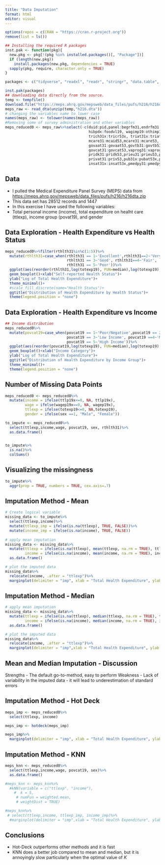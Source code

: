 ```yaml
---
title: "Data Imputation"
format: html
editor: visual
---
```


```r
options(repos = c(CRAN = "https://cran.r-project.org"))
remove(list = ls())

## Installing the required R packages 
inst.pak <- function(pkg){
  new.pkg <- pkg[!(pkg %in% installed.packages()[, "Package"])]
  if (length(new.pkg)) 
    install.packages(new.pkg, dependencies = TRUE)
  sapply(pkg, require, character.only = TRUE)
}

packages <- c("tidyverse", "readxl", "readr", "stringr", "data.table", "here", "utils", "haven","foreign","survey", "srvyr","glmnet", "knitr", "VIM")

inst.pak(packages)
## downloading data directly from the source. 
temp <- tempfile()
download.file("https://meps.ahrq.gov/mepsweb/data_files/pufs/h216/h216dta.zip",temp)
meps_raw <- read_dta(unzip(temp,"h216.dta"))
# changing the variables name to lower case 
names(meps_raw) <- tolower(names(meps_raw))
#Removing some of survey administration and other variables
meps_reduced0 <- meps_raw%>%select(-c(duid:pid,panel:begrfm31,endrfm31:rurslt53,dobmm,dobyy,vsaqw19f:varpsu,hieuidx,spouid31:dapid53x,
                                      hibpdx:foodvl19, wagimp19:othimp19, insurc19:morecovr,verflg31:verflg19,
                                      trich31x:tricr53x, triat31x:triat53x, mcaid31:mcaid53,mcaid31x:mcaid53x,
                                      mcare31:mcaid53,mcare31:mcare53, mcare31x:mcare53x,mcdat31x:mcdat53x,govta31:govta53,
                                      govaat31:govaat53,govtb31:govtb53,govbat31:govbat53,govtc31:govtc53,
                                      govcat31:govcat53,vaprog31:vaprog53,vaprat31:vaprat53,ihs31:ihsat53,
                                      pridk31:pridk53,prieu31:prieu53,pring31:prstx53,priv31:priv53,
                                      privat31:priv53,pub31x:pubat53x,pubat31x:pubat53x,ins31x:ins53x,
                                      insat31x:insat53x,pmedpy31:pmedpy53, dentin31:dentin53,pmedin31:pmedup53))
```

## Data

-   I pulled the Medical Expenditure Panel Survey (MEPS) data from <https://meps.ahrq.gov/mepsweb/data_files/pufs/h216/h216dta.zip>
-   This data set has $28512$ records and $1447$
-   In this exercise I have used the following variables:
-   Total personal income (income), total expenditure on healht care (ttlexp), income group (povat19), and gender

## Data Exploration - Health Expenditure vs Health Status

```r
meps_reduced0%>%filter(rthlth31%in%c(1:5))%>%
  mutate(rthlth31=case_when(rthlth31 == 1~'Excellent',rthlth31==2~'Very Good',
                            rthlth31 == 3~'Good', rthlth31==4~'Fair',
                            rthlth31 == 5~'Poor'))%>%
  ggplot(aes(reorder(rthlth31,log(totexp19), FUN=median),log(totexp19),fill=rthlth31))+
  geom_boxplot()+xlab("Self-reported Health Status")+
  ylab("Log of Total Health Expenditure")+
  theme_minimal()+
  #scale_fill_discrete(name="Health Status")+
  ggtitle("Distribution of Health Expenditure by Health Status")+
  theme(legend.position = "none")
```

## Data Exploration - Health Expenditure vs Income


```r
## Income distribution 
meps_reduced0%>%
  mutate(povcat19=case_when(povcat19 == 1~'Poor/Negative',povcat19 == 2~'Near Poor',
                            povcat19 == 3~'Low Income', povcat19 ==4~'Middle Income',
                            povcat19 == 5~'High Income'))%>%
  ggplot(aes(reorder(povcat19,log(totexp19), FUN=median),log(totexp19), fill = povcat19))+
  geom_boxplot()+xlab("Income Category")+
  ylab("Log of Total Health Expenditure")+
  ggtitle("Distribution of Health Expenditure by Income Group")+
  theme_minimal()+
  theme(legend.position = "none")
```


## Number of Missing Data Points

```r
meps_reduced0 <- meps_reduced0%>%
  mutate(income = ifelse(ttlp19x<=0, NA, ttlp19x), 
         wage = ifelse(wagep19x==0, NA, wagep19x),
         ttlexp = ifelse(totexp19<=0, NA,totexp19),
         gender = ifelse(sex ==1, "Male", "Female"))

to_impute <- meps_reduced0%>%
  select(ttlexp,income,wage, povcat19, sex, rthlth31)%>%
  as.data.frame()
  

to_impute%>%
  is.na()%>%
  colSums()
```

## Visualizing the missingness

```r
to_impute%>%
  aggr(prop = TRUE, numbers = TRUE, cex.axis=.7)
```


## Imputation Method - Mean

```r
# Create logical variable 
missing_data <- to_impute%>%
  select(ttlexp,income)%>%
  mutate(ttlexp_imp = ifelse(is.na(ttlexp), TRUE, FALSE))%>%
  mutate(income_imp = ifelse(is.na(income), TRUE, FALSE))
       
# apply mean imputation
missing_data <- missing_data%>%
  mutate(ttlexp = ifelse(is.na(ttlexp), mean(ttlexp, na.rm = TRUE), ttlexp),
         income = ifelse(is.na(income), mean(income, na.rm = TRUE), income))%>%
  as.data.frame()

# plot the imputed data
missing_data%>%
  relocate(income, .after = "ttlexp")%>%
  marginplot(delimiter = "imp", xlab = "Total Health Expenditure", ylab = "Total Income", main = "Mean Imputation")
```


## Imputation Method - Median

```r
# apply mean imputation
missing_data <- missing_data%>%
  mutate(ttlexp = ifelse(is.na(ttlexp), median(ttlexp, na.rm = TRUE), ttlexp),
         income = ifelse(is.na(income), median(income, na.rm = TRUE), income))%>%
  as.data.frame()

# plot the imputed data
missing_data%>%
  relocate(income, .after = "ttlexp")%>%
  marginplot(delimiter = "imp",xlab = "Total Health Expenditure", ylab = "Total Income", main = "Median Imputation" )
```

## Mean and Median Imputation - Discussion

Strengths - The default go-to-method, easy to perform Weakness - Lack of variability in the imputed data - it will lead to underestimation of standard errors

## Imputation Method - Hot Deck
```r
meps_imp <- meps_reduced0%>%
  select(ttlexp, income)

meps_imp <- hotdeck(meps_imp)

meps_imp%>%
  marginplot(delimiter = "imp", xlab = "Total Health Expenditure", ylab = "Total Income", main = "Hot-Deck Imputation" )
```


## Imputation Method - KNN

```r
meps_knn <- meps_reduced0%>%
  select(ttlexp,income,wage, povcat19, sex)%>%
  as.data.frame()

#meps_knn <- meps_knn%>%
  #kNN(variable = c("ttlexp", "income"),
    #  k = 5,
     # numFun = weighted.mean,
     # weightDist = TRUE)

#meps_knn%>%
 # select(ttlexp,income, ttlexp_imp, income_imp)%>%
  #marginplot(delimiter = "imp",xlab = "Total Health Expenditure", ylab = "Total Income", main = "KNN Imputation, with K = 5")
```


## Conclusions

-   Hot-Deck outperforms other methods and it is fast
-   KNN does a better job compared to mean and median, but it is annoyingly slow particularly when the optimal value of $K$
